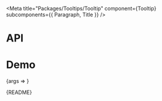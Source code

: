 
<Meta title="Packages/Tooltips/Tooltip" component={Tooltip} subcomponents={{ Paragraph, Title }} />

# API

<ArgsTable />

# Demo

<Canvas>
  <Story
    name="Tooltip"
    args={{
      content: CONTENT,
      eventsEnabled: true,
      hasArrow: true
    }}
    argTypes={{
      isVisible: { control: 'boolean' },
      appendToNode: { control: false }
    }}
    parameters={{
      design: {
        allowFullscreen: true,
        type: 'figma',
        url: 'https://www.figma.com/file/6g87L4FdKZTA3knt3Rsfdx/Garden?node-id=103%3A25293'
      }
    }}
  >
    {args => <TooltipStory {...args} />}
  </Story>
</Canvas>

<Markdown>{README}</Markdown>
